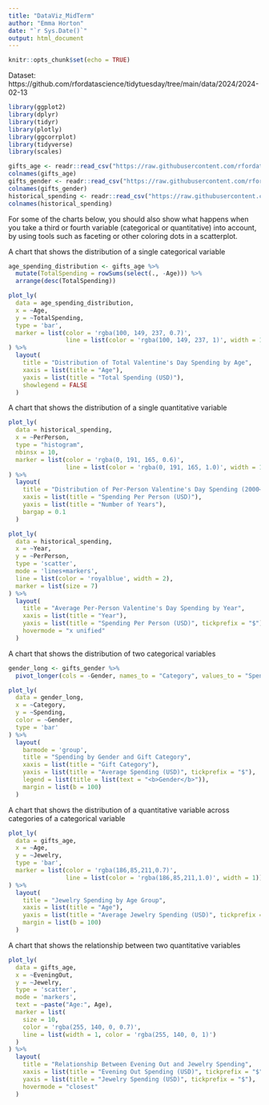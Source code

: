 ```yaml
---
title: "DataViz_MidTerm"
author: "Emma Horton"
date: "`r Sys.Date()`"
output: html_document
---
```


```r
knitr::opts_chunk$set(echo = TRUE)
```
Dataset: https://github.com/rfordatascience/tidytuesday/tree/main/data/2024/2024-02-13
```r
library(ggplot2)
library(dplyr)
library(tidyr)
library(plotly)
library(ggcorrplot)  
library(tidyverse)
library(scales)
```

```r
gifts_age <- readr::read_csv("https://raw.githubusercontent.com/rfordatascience/tidytuesday/main/data/2024/2024-02-13/gifts_age.csv")
colnames(gifts_age)
gifts_gender <- readr::read_csv("https://raw.githubusercontent.com/rfordatascience/tidytuesday/main/data/2024/2024-02-13/gifts_gender.csv")
colnames(gifts_gender)
historical_spending <- readr::read_csv("https://raw.githubusercontent.com/rfordatascience/tidytuesday/main/data/2024/2024-02-13/historical_spending.csv")
colnames(historical_spending)
```
For some of the charts below, you should also show what happens when you take a third or fourth variable (categorical or quantitative) into account, by using tools such as faceting or other coloring dots in a scatterplot.

A chart that shows the distribution of a single categorical variable
```r
age_spending_distribution <- gifts_age %>%
  mutate(TotalSpending = rowSums(select(., -Age))) %>%
  arrange(desc(TotalSpending))

plot_ly(
  data = age_spending_distribution,
  x = ~Age,
  y = ~TotalSpending,
  type = 'bar',
  marker = list(color = 'rgba(100, 149, 237, 0.7)',
                line = list(color = 'rgba(100, 149, 237, 1)', width = 1))
) %>%
  layout(
    title = "Distribution of Total Valentine's Day Spending by Age",
    xaxis = list(title = "Age"),
    yaxis = list(title = "Total Spending (USD)"),
    showlegend = FALSE
  )


```



A chart that shows the distribution of a single quantitative variable
```r

plot_ly(
  data = historical_spending,
  x = ~PerPerson,
  type = "histogram",
  nbinsx = 10,
  marker = list(color = 'rgba(0, 191, 165, 0.6)',
                line = list(color = 'rgba(0, 191, 165, 1.0)', width = 1))
) %>%
  layout(
    title = "Distribution of Per-Person Valentine's Day Spending (2000–2024)",
    xaxis = list(title = "Spending Per Person (USD)"),
    yaxis = list(title = "Number of Years"),
    bargap = 0.1
  )


```

```r

plot_ly(
  data = historical_spending,
  x = ~Year,
  y = ~PerPerson,
  type = 'scatter',
  mode = 'lines+markers',
  line = list(color = 'royalblue', width = 2),
  marker = list(size = 7)
) %>%
  layout(
    title = "Average Per-Person Valentine's Day Spending by Year",
    xaxis = list(title = "Year"),
    yaxis = list(title = "Spending Per Person (USD)", tickprefix = "$"),
    hovermode = "x unified"
  )

```



A chart that shows the distribution of two categorical variables
```r
gender_long <- gifts_gender %>%
  pivot_longer(cols = -Gender, names_to = "Category", values_to = "Spending")

plot_ly(
  data = gender_long,
  x = ~Category,
  y = ~Spending,
  color = ~Gender,
  type = 'bar'
) %>%
  layout(
    barmode = 'group',
    title = "Spending by Gender and Gift Category",
    xaxis = list(title = "Gift Category"),
    yaxis = list(title = "Average Spending (USD)", tickprefix = "$"),
    legend = list(title = list(text = "<b>Gender</b>")),
    margin = list(b = 100)
  )

```

A chart that shows the distribution of a quantitative variable across categories of a categorical variable
```r
plot_ly(
  data = gifts_age,
  x = ~Age,
  y = ~Jewelry,
  type = 'bar',
  marker = list(color = 'rgba(186,85,211,0.7)',
                line = list(color = 'rgba(186,85,211,1.0)', width = 1))
) %>%
  layout(
    title = "Jewelry Spending by Age Group",
    xaxis = list(title = "Age"),
    yaxis = list(title = "Average Jewelry Spending (USD)", tickprefix = "$"),
    margin = list(b = 100)
  )

```

A chart that shows the relationship between two quantitative variables
```r
plot_ly(
  data = gifts_age,
  x = ~EveningOut,
  y = ~Jewelry,
  type = 'scatter',
  mode = 'markers',
  text = ~paste("Age:", Age),
  marker = list(
    size = 10,
    color = 'rgba(255, 140, 0, 0.7)',
    line = list(width = 1, color = 'rgba(255, 140, 0, 1)')
  )
) %>%
  layout(
    title = "Relationship Between Evening Out and Jewelry Spending",
    xaxis = list(title = "Evening Out Spending (USD)", tickprefix = "$"),
    yaxis = list(title = "Jewelry Spending (USD)", tickprefix = "$"),
    hovermode = "closest"
  )


```

